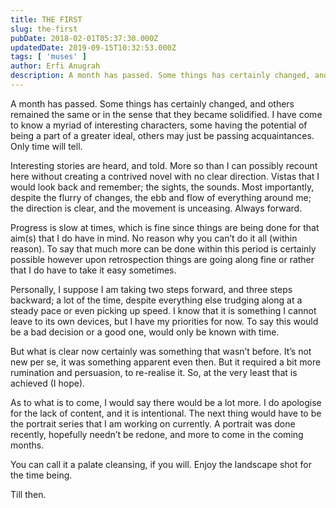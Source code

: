 ```yaml
---
title: THE FIRST
slug: the-first
pubDate: 2018-02-01T05:37:30.000Z
updatedDate: 2019-09-15T10:32:53.000Z
tags: [ 'muses' ]
author: Erfi Anugrah
description: A month has passed. Some things has certainly changed, and others remained the same or in the sense that they became solidified. I have come to know a myriad of interesting characters, some having the potential of being a part of a greater ideal, others may just be passing acquaintances. Only time will tell.
---
```


A month has passed. Some things has certainly changed, and others remained the same or in the sense that they became solidified. I have come to know a myriad of interesting characters, some having the potential of being a part of a greater ideal, others may just be passing acquaintances. Only time will tell.

Interesting stories are heard, and told. More so than I can possibly recount here without creating a contrived novel with no clear direction. Vistas that I would look back and remember; the sights, the sounds. Most importantly, despite the flurry of changes, the ebb and flow of everything around me; the direction is clear, and the movement is unceasing. Always forward.

Progress is slow at times, which is fine since things are being done for that aim(s) that I do have in mind. No reason why you can’t do it all (within reason). To say that much more can be done within this period is certainly possible however upon retrospection things are going along fine or rather that I do have to take it easy sometimes.

Personally, I suppose I am taking two steps forward, and three steps backward; a lot of the time, despite everything else trudging along at a steady pace or even picking up speed. I know that it is something I cannot leave to its own devices, but I have my priorities for now. To say this would be a bad decision or a good one, would only be known with time.

But what is clear now certainly was something that wasn’t before. It’s not new per se, it was something apparent even then. But it required a bit more rumination and persuasion, to re-realise it. So, at the very least that is achieved (I hope).

As to what is to come, I would say there would be a lot more. I do apologise for the lack of content, and it is intentional. The next thing would have to be the portrait series that I am working on currently. A portrait was done recently, hopefully needn’t be redone, and more to come in the coming months.

You can call it a palate cleansing, if you will. Enjoy the landscape shot for the time being.

Till then.
